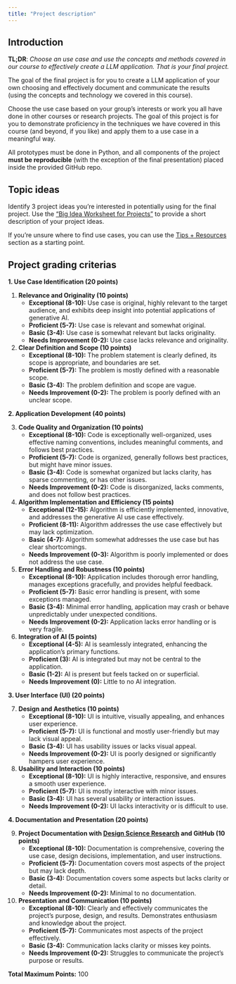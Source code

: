 ```yaml
---
title: "Project description"
---
```


## Introduction

**TL;DR**: *Choose an use case and use the concepts and methods covered in our course to effectively create a LLM application. That is your final project.*

The goal of the final project is for you to create a LLM application of your own choosing and effectively document and communicate the results (using the concepts and technology we covered in this course).

Choose the use case based on your group's interests or work you all have done in other courses or research projects.
The goal of this project is for you to demonstrate proficiency in the techniques we have covered in this course (and beyond, if you like) and apply them to a use case in a meaningful way.

All prototypes must be done in Python, and all components of the project **must be reproducible** (with the exception of the final presentation) placed inside the provided GitHub repo.

## Topic ideas {#sec-topic-ideas}

Identify 3 project ideas you're interested in potentially using for the final project. Use the ["Big Idea Worksheet for Projects"](https://docs.google.com/document/d/1UDTnv7mnqfOH-jgDf9ymtz1qw4q0dIm1VRK2OTeMF3A/edit?usp=sharing) to provide a short description of your project ideas.

If you're unsure where to find use cases, you can use the [Tips + Resources](project-tips-resources.qmd) section as a starting point. 

## Project grading criterias

**1. Use Case Identification (20 points)**

1. **Relevance and Originality (10 points)**
    - **Exceptional (8-10):** Use case is original, highly relevant to the target audience, and exhibits deep insight into potential applications of generative AI.
    - **Proficient (5-7):** Use case is relevant and somewhat original.
    - **Basic (3-4):** Use case is somewhat relevant but lacks originality.
    - **Needs Improvement (0-2):** Use case lacks relevance and originality.

2. **Clear Definition and Scope (10 points)**
    - **Exceptional (8-10):** The problem statement is clearly defined, its scope is appropriate, and boundaries are set.
    - **Proficient (5-7):** The problem is mostly defined with a reasonable scope.
    - **Basic (3-4):** The problem definition and scope are vague.
    - **Needs Improvement (0-2):** The problem is poorly defined with an unclear scope.

**2. Application Development (40 points)**

3. **Code Quality and Organization (10 points)**
    - **Exceptional (8-10):** Code is exceptionally well-organized, uses effective naming conventions, includes meaningful comments, and follows best practices.
    - **Proficient (5-7):** Code is organized, generally follows best practices, but might have minor issues.
    - **Basic (3-4):** Code is somewhat organized but lacks clarity, has sparse commenting, or has other issues.
    - **Needs Improvement (0-2):** Code is disorganized, lacks comments, and does not follow best practices.

4. **Algorithm Implementation and Efficiency (15 points)**
    - **Exceptional (12-15):** Algorithm is efficiently implemented, innovative, and addresses the generative AI use case effectively.
    - **Proficient (8-11):** Algorithm addresses the use case effectively but may lack optimization.
    - **Basic (4-7):** Algorithm somewhat addresses the use case but has clear shortcomings.
    - **Needs Improvement (0-3):** Algorithm is poorly implemented or does not address the use case.

5. **Error Handling and Robustness (10 points)**
    - **Exceptional (8-10):** Application includes thorough error handling, manages exceptions gracefully, and provides helpful feedback.
    - **Proficient (5-7):** Basic error handling is present, with some exceptions managed.
    - **Basic (3-4):** Minimal error handling, application may crash or behave unpredictably under unexpected conditions.
    - **Needs Improvement (0-2):** Application lacks error handling or is very fragile.

6. **Integration of AI (5 points)**
    - **Exceptional (4-5):** AI is seamlessly integrated, enhancing the application's primary functions.
    - **Proficient (3):** AI is integrated but may not be central to the application.
    - **Basic (1-2):** AI is present but feels tacked on or superficial.
    - **Needs Improvement (0):** Little to no AI integration.

**3. User Interface (UI) (20 points)**

7. **Design and Aesthetics (10 points)**
    - **Exceptional (8-10):** UI is intuitive, visually appealing, and enhances user experience.
    - **Proficient (5-7):** UI is functional and mostly user-friendly but may lack visual appeal.
    - **Basic (3-4):** UI has usability issues or lacks visual appeal.
    - **Needs Improvement (0-2):** UI is poorly designed or significantly hampers user experience.

8. **Usability and Interaction (10 points)**
    - **Exceptional (8-10):** UI is highly interactive, responsive, and ensures a smooth user experience.
    - **Proficient (5-7):** UI is mostly interactive with minor issues.
    - **Basic (3-4):** UI has several usability or interaction issues.
    - **Needs Improvement (0-2):** UI lacks interactivity or is difficult to use.

**4. Documentation and Presentation (20 points)**

9. **Project Documentation with [Design Science Research](https://kirenz.github.io/thesis-guide/docs/design-science-research.html#) and GitHub (10 points)**
    - **Exceptional (8-10):** Documentation is comprehensive, covering the use case, design decisions, implementation, and user instructions.
    - **Proficient (5-7):** Documentation covers most aspects of the project but may lack depth.
    - **Basic (3-4):** Documentation covers some aspects but lacks clarity or detail.
    - **Needs Improvement (0-2):** Minimal to no documentation.

10. **Presentation and Communication (10 points)**
    - **Exceptional (8-10):** Clearly and effectively communicates the project's purpose, design, and results. Demonstrates enthusiasm and knowledge about the project.
    - **Proficient (5-7):** Communicates most aspects of the project effectively.
    - **Basic (3-4):** Communication lacks clarity or misses key points.
    - **Needs Improvement (0-2):** Struggles to communicate the project's purpose or results.

**Total Maximum Points:** 100


